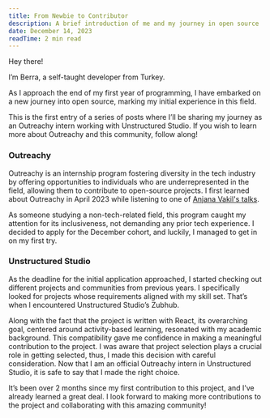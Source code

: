```yaml
---
title: From Newbie to Contributor
description: A brief introduction of me and my journey in open source
date: December 14, 2023
readTime: 2 min read
---
```


Hey there!

I’m Berra, a self-taught developer from Turkey.

As I approach the end of my first year of programming, I have embarked on a new journey into open source, marking my initial experience in this field.

This is the first entry of a series of posts where I’ll be sharing my journey as an Outreachy intern working with Unstructured Studio. If you wish to learn more about Outreachy and this community, follow along!

### Outreachy

Outreachy is an internship program fostering diversity in the tech industry by offering opportunities to individuals who are underrepresented in the field, allowing them to contribute to open-source projects. I first learned about Outreachy in April 2023 while listening to one of [Anjana Vakil's talks](https://www.youtube.com/watch?v=Wo0qiGPSV-s).

As someone studying a non-tech-related field, this program caught my attention for its inclusiveness, not demanding any prior tech experience. I decided to apply for the December cohort, and luckily, I managed to get in on my first try.

### Unstructured Studio

As the deadline for the initial application approached, I started checking out different projects and communities from previous years. I specifically looked for projects whose requirements aligned with my skill set. That’s when I encountered Unstructured Studio’s Zubhub.

Along with the fact that the project is written with React, its overarching goal, centered around activity-based learning, resonated with my academic background. This compatibility gave me confidence in making a meaningful contribution to the project. I was aware that project selection plays a crucial role in getting selected, thus, I made this decision with careful consideration. Now that I am an official Outreachy intern in Unstructured Studio, it is safe to say that I made the right choice.

It’s been over 2 months since my first contribution to this project, and I’ve already learned a great deal. I look forward to making more contributions to the project and collaborating with this amazing community!